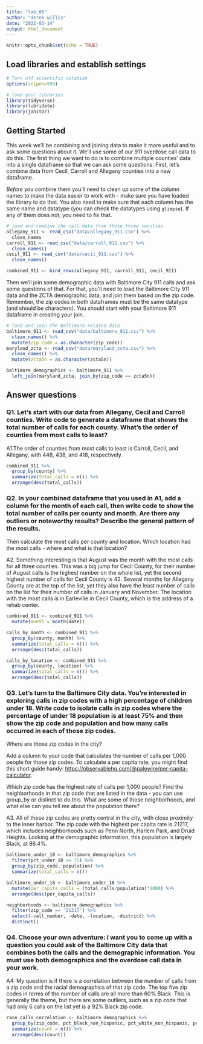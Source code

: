 ```yaml
---
title: "lab_06"
author: "derek willis"
date: "2022-03-14"
output: html_document
---
```


```r
knitr::opts_chunk$set(echo = TRUE)
```

## Load libraries and establish settings

```r
# Turn off scientific notation
options(scipen=999)

# load your libraries
library(tidyverse)
library(lubridate)
library(janitor)
```

## Getting Started

This week we'll be combining and joining data to make it more useful and to ask some questions about it. We'll use some of our 911 overdose call data to do this. The first thing we want to do is to combine multiple counties' data into a single dataframe so that we can ask some questions. First, let's combine data from Cecil, Carroll and Allegany counties into a new dataframe.

*Before* you combine them you'll need to clean up some of the column names to make the data easier to work with - make sure you have loaded the library to do that. You also need to make sure that each column has the same name and datatype (you can check the datatypes using `glimpse`). If any of them does not, you need to fix that.

```r
# load and combine the call data from those three counties
allegany_911 <- read_csv("data/allegany_911.csv") %>%
  clean_names
carroll_911 <- read_csv("data/carroll_911.csv") %>%
  clean_names()
cecil_911 <- read_csv("data/cecil_911.csv") %>%
  clean_names()

combined_911 <- bind_rows(allegany_911, carroll_911, cecil_911)
```

Then we'll join some demographic data with Baltimore City 911 calls and ask some questions of that. For that, you'll need to load the Baltimore City 911 data and the ZCTA demographic data, and join them based on the zip code. Remember, the zip codes in both dataframes must be the same datatype (and should be characters). You should start with your Baltimore 911 dataframe in creating your join.

```r
# load and join the Baltimore-related data
baltimore_911 <- read_csv("data/baltimore_911.csv") %>%
  clean_names() %>%
  mutate(zip_code = as.character(zip_code))
maryland_zcta <- read_csv("data/maryland_zcta.csv") %>%
  clean_names() %>%
  mutate(zcta5n = as.character(zcta5n))

baltimore_demographics <- baltimore_911 %>%
  left_join(maryland_zcta, join_by(zip_code == zcta5n))
```

## Answer questions

### Q1. Let's start with our data from Allegany, Cecil and Carroll counties. Write code to generate a dataframe that shows the total number of calls for each county. What's the order of counties from most calls to least?

A1.The order of counties from most calls to least is Carroll, Cecil, and Allegany, with 448, 438, and 418, respectively.

```r
combined_911 %>%
  group_by(county) %>%
  summarize(total_calls = n()) %>%
  arrange(desc(total_calls))
```

### Q2. In your combined dataframe that you used in A1, add a column for the month of each call, then write code to show the total number of calls per county and month. Are there any outliers or noteworthy results? Describe the general pattern of the results.

Then calculate the most calls per county and location. Which location had the most calls - where and what is that location?

A2. Something interesting is that August was the month with the most calls for all three counties. This was a big jump for Cecil County, for their number of August calls is the highest number on the whole list, yet the second highest number of calls for Cecil County is 42. Several months for Allegany County are at the top of the list, yet they also have the least number of calls on the list for their number of calls in January and November. The location with the most calls is in Earleville in Cecil County, which is the address of a rehab center.

```r
combined_911 <- combined_911 %>%
  mutate(month = month(date))

calls_by_month <- combined_911 %>%
  group_by(county, month) %>%
  summarize(total_calls = n()) %>%
  arrange(desc(total_calls))

calls_by_location <- combined_911 %>%
  group_by(county, location) %>%
  summarize(total_calls = n()) %>%
  arrange(desc(total_calls))
```

### Q3. Let's turn to the Baltimore City data. You're interested in exploring calls in zip codes with a high percentage of children under 18. Write code to isolate calls in zip codes where the percentage of under 18 population is at least 75% and then show the zip code and population and how many calls occurred in each of those zip codes.

Where are those zip codes in the city?

Add a column to your code that calculates the number of calls per 1,000 people for those zip codes. To calculate a per capita rate, you might find this short guide handy: [https://observablehq.com/\@palewire/per-capita-calculator](https://observablehq.com/@palewire/per-capita-calculator){.uri}.

Which zip code has the highest rate of calls per 1,000 people? Find the neighborhoods in that zip code that are listed in the data - you can use group_by or distinct to do this. What are some of those neighborhoods, and what else can you tell me about the population there?

A3. All of these zip codes are pretty central in the city, with close proximity to the inner harbor. The zip code with the highest per capita rate is 21217, which includes neighborhoods such as Penn North, Harlem Park, and Druid Heights. Looking at the demographic information, this population is largely Black, at 86.4%.

```r
baltimore_under_18 <- baltimore_demographics %>%
  filter(pct_under_18 >= 75) %>%
  group_by(zip_code, population) %>%
  summarize(total_calls = n())

baltimore_under_18 <- baltimore_under_18 %>%
  mutate(per_capita_calls = (total_calls/population)*1000) %>%
  arrange(desc(per_capita_calls))

neighborhoods <- baltimore_demographics %>%
  filter(zip_code == "21217") %>%
  select(-call_number, -date, -location, -district) %>%
  distinct()
```

### Q4. Choose your own adventure: I want you to come up with a question you could ask of the Baltimore City data that combines both the calls and the demographic information. You must use both demographics and the overdose call data in your work.

A4: My question is if there is a correlation between the number of calls from a zip code and the racial demographics of that zip code. The top five zip codes in terms of the number of calls are all more than 60% Black. This is generally the theme, but there are some outliers, such as a zip code that had only 6 calls on the list yet is a 92% Black zip code.

```r
race_calls_correlation <- baltimore_demographics %>%
  group_by(zip_code, pct_black_non_hispanic, pct_white_non_hispanic, pct_native, pct_asian, pct_hawaiian, pct_other, pct_hispanic) %>%
  summarize(count = n()) %>%
  arrange(desc(count))
```
